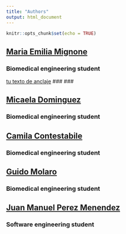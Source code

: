 ```yaml
---
title: "Authors"
output: html_document
---
```


```r
knitr::opts_chunk$set(echo = TRUE)
```



## [Maria Emilia Mignone](mailto:emilia.mignone@ing.austral.edu.ar)
### **Biomedical engineering student**
<a href="mailto:emi.gim.01@gmail.com">tu texto de anclaje</a> 
###
###

## [Micaela Dominguez](micaela.dominguez@ing.austral.edu.ar)
### **Biomedical engineering student**

###
###

## [Camila Contestabile](camila.contestabile@ing.austral.edu.ar)
### **Biomedical engineering student**

###
###

</div>
<div class="col-sm-6">

## [Guido Molaro](guido.molaro@ing.austral.edu.ar)
### **Biomedical engineering student**

###
###

## [Juan Manuel Perez Menendez](juanmanuel.perezmenendez@ing.austral.edu.ar)
### **Software engineering student**

</a>
</div>

